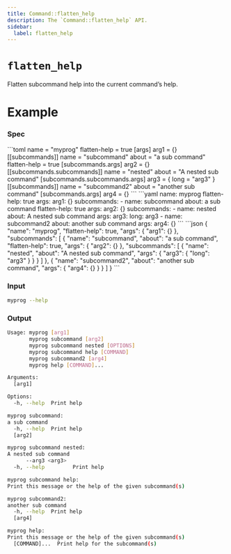 ```yaml
---
title: Command::flatten_help
description: The `Command::flatten_help` API.
sidebar:
  label: flatten_help
---
```



# `flatten_help` <LinkButton href="https://docs.rs/clap/latest/clap/struct.Command.html#method.flatten_help" icon="open-book" variant="minimal"></LinkButton>

<Badge text="since 0.1.0" size="small" />

Flatten subcommand help into the current command’s help.

# Example

### Spec

<Tabs syncKey="format">
  <TabItem label="TOML">
```toml
name = "myprog"
flatten-help = true
[args]
arg1 = {}
[[subcommands]]
name = "subcommand"
about = "a sub command"
flatten-help = true
[subcommands.args]
arg2 = {}
[[subcommands.subcommands]]
name = "nested"
about = "A nested sub command"
[subcommands.subcommands.args]
arg3 = { long = "arg3" }
[[subcommands]]
name = "subcommand2"
about = "another sub command"
[subcommands.args]
arg4 = {}
```
  </TabItem>
  <TabItem label="YAML">
```yaml
name: myprog
flatten-help: true
args:
  arg1: {}
subcommands:
- name: subcommand
  about: a sub command
  flatten-help: true
  args:
    arg2: {}
  subcommands:
  - name: nested
    about: A nested sub command
    args:
      arg3:
        long: arg3
- name: subcommand2
  about: another sub command
  args:
    arg4: {}
```
  </TabItem>
  <TabItem label="JSON">
```json
{
  "name": "myprog",
  "flatten-help": true,
  "args": {
    "arg1": {}
  },
  "subcommands": [
    {
      "name": "subcommand",
      "about": "a sub command",
      "flatten-help": true,
      "args": {
        "arg2": {}
      },
      "subcommands": [
        {
          "name": "nested",
          "about": "A nested sub command",
          "args": {
            "arg3": {
              "long": "arg3"
            }
          }
        }
      ]
    },
    {
      "name": "subcommand2",
      "about": "another sub command",
      "args": {
        "arg4": {}
      }
    }
  ]
}
```
  </TabItem>
</Tabs>

### Input

```bash
myprog --help
```

### Output

```bash
Usage: myprog [arg1]
       myprog subcommand [arg2]
       myprog subcommand nested [OPTIONS]
       myprog subcommand help [COMMAND]
       myprog subcommand2 [arg4]
       myprog help [COMMAND]...

Arguments:
  [arg1]  

Options:
  -h, --help  Print help

myprog subcommand:
a sub command
  -h, --help  Print help
  [arg2]      

myprog subcommand nested:
A nested sub command
      --arg3 <arg3>  
  -h, --help         Print help

myprog subcommand help:
Print this message or the help of the given subcommand(s)

myprog subcommand2:
another sub command
  -h, --help  Print help
  [arg4]      

myprog help:
Print this message or the help of the given subcommand(s)
  [COMMAND]...  Print help for the subcommand(s)
```
